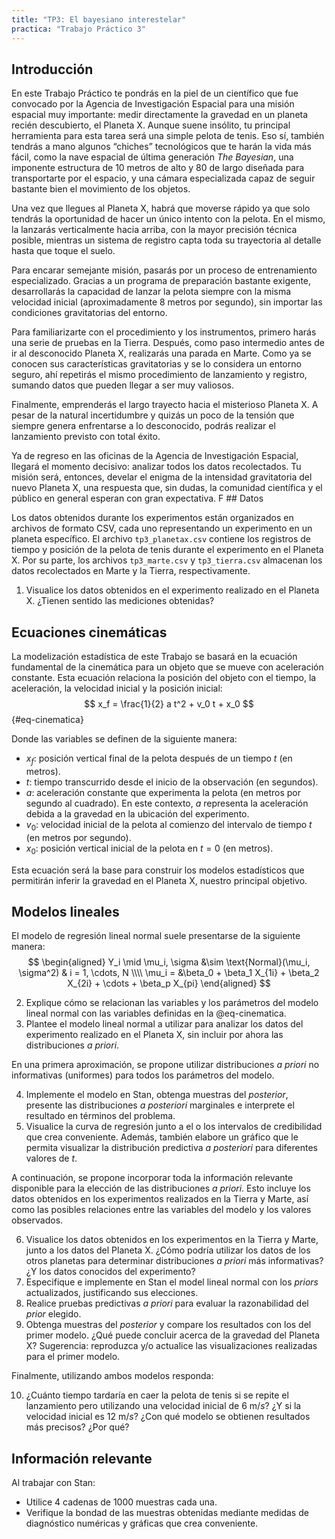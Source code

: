 ```yaml
---
title: "TP3: El bayesiano interestelar"
practica: "Trabajo Práctico 3"
---
```


## Introducción

En este Trabajo Práctico te pondrás en la piel de un científico que fue convocado por la
Agencia de Investigación Espacial para una misión espacial muy importante: medir directamente la
gravedad en un planeta recién descubierto, el Planeta X.
Aunque suene insólito, tu principal herramienta para esta tarea será una simple
pelota de tenis. Eso sí, también tendrás a mano algunos "chiches" tecnológicos que te harán la
vida más fácil, como la nave espacial de última generación _The Bayesian_, una imponente
estructura de 10 metros de alto y 80 de largo diseñada para transportarte por el espacio, y una
cámara especializada capaz de seguir bastante bien el movimiento de los objetos.

Una vez que llegues al Planeta X, habrá que moverse rápido ya que solo tendrás la oportunidad de
hacer un único intento con la pelota. En el mismo, la lanzarás verticalmente hacia arriba, con la
mayor precisión técnica posible, mientras un sistema de registro capta toda su trayectoria al
detalle hasta que toque el suelo.

Para encarar semejante misión, pasarás por un proceso de entrenamiento especializado.
Gracias a un programa de preparación bastante exigente, desarrollarás la capacidad de lanzar
la pelota siempre con la misma velocidad inicial (aproximadamente 8 metros por segundo), sin
importar las condiciones gravitatorias del entorno.

Para familiarizarte con el procedimiento y los instrumentos, primero harás una serie
de pruebas en la Tierra. Después, como paso intermedio antes de ir al desconocido Planeta X,
realizarás una parada en Marte. Como ya se conocen sus características gravitatorias y se lo
considera un entorno seguro, ahí repetirás el mismo procedimiento de lanzamiento y registro,
sumando datos que pueden llegar a ser muy valiosos.

Finalmente, emprenderás el largo trayecto hacia el misterioso Planeta X.
A pesar de la natural incertidumbre y quizás un poco de la tensión que siempre genera enfrentarse a
lo desconocido, podrás realizar el lanzamiento previsto con total éxito.

Ya de regreso en las oficinas de la Agencia de Investigación Espacial, llegará el momento decisivo:
analizar todos los datos recolectados. Tu misión será, entonces, develar el enigma de la intensidad
gravitatoria del nuevo Planeta X, una respuesta que, sin dudas, la comunidad científica y el público
en general esperan con gran expectativa.
F
## Datos

Los datos obtenidos durante los experimentos están organizados en archivos de formato CSV, cada uno
representando un experimento en un planeta específico. El archivo `tp3_planetax.csv` contiene los
registros de tiempo y posición de la pelota de tenis durante el experimento en el Planeta X.
Por su parte, los archivos `tp3_marte.csv` y `tp3_tierra.csv` almacenan los datos recolectados en
Marte y la Tierra, respectivamente.

1. Visualice los datos obtenidos en el experimento realizado en el Planeta X. ¿Tienen sentido
las mediciones obtenidas?

## Ecuaciones cinemáticas

La modelización estadística de este Trabajo se basará en la ecuación fundamental de la cinemática
para un objeto que se mueve con aceleración constante.
Esta ecuación relaciona la posición del objeto con el tiempo, la aceleración, la velocidad inicial
y la posición inicial:
$$
x_f = \frac{1}{2} a t^2 + v_0 t + x_0
$$ {#eq-cinematica}

Donde las variables se definen de la siguiente manera:

* $x_f$: posición vertical final de la pelota después de un tiempo $t$ (en metros).
* $t$: tiempo transcurrido desde el inicio de la observación (en segundos).
* $a$: aceleración constante  que experimenta la pelota (en metros por segundo al cuadrado).
En este contexto, $a$ representa la aceleración debida a la gravedad en la ubicación del experimento.
* $v_0$: velocidad inicial de la pelota al comienzo del intervalo de tiempo $t$ (en metros por segundo).
* $x_0$: posición vertical inicial de la pelota en $t=0$ (en metros).

Esta ecuación será la base para construir los modelos estadísticos que permitirán inferir la
gravedad en el Planeta X, nuestro principal objetivo.

## Modelos lineales

El modelo de regresión lineal normal suele presentarse de la siguiente manera:
$$
\begin{aligned}
Y_i \mid \mu_i, \sigma &\sim \text{Normal}(\mu_i, \sigma^2) & i = 1, \cdots, N \\\\
\mu_i = &\beta_0 + \beta_1 X_{1i} + \beta_2 X_{2i} + \cdots + \beta_p X_{pi}
\end{aligned}
$$

2. Explique cómo se relacionan las variables y los parámetros del modelo lineal normal con las
variables definidas en la @eq-cinematica.
3. Plantee el modelo lineal normal a utilizar para analizar los datos del experimento realizado en
el Planeta X, sin incluir por ahora las distribuciones _a priori_.

En una primera aproximación, se propone utilizar distribuciones _a priori_ no informativas
(uniformes) para todos los parámetros del modelo.

4. Implemente el modelo en Stan, obtenga muestras del _posterior_, presente las distribuciones
_a posteriori_ marginales e interprete el resultado en términos del problema.
5. Visualice la curva de regresión junto a el o los intervalos de credibilidad que crea conveniente.
Además, también elabore un gráfico que le permita visualizar la distribución predictiva
_a posteriori_ para diferentes valores de $t$.

A continuación, se propone incorporar toda la información relevante disponible para la elección de
las distribuciones _a priori_. Esto incluye los datos obtenidos en los experimentos realizados en
la Tierra y Marte, así como las posibles relaciones entre las variables del modelo y los valores
observados.

6. Visualice los datos obtenidos en los experimentos en la Tierra y Marte, junto a los datos
del Planeta X. ¿Cómo podría utilizar los datos de los otros planetas para determinar distribuciones
_a priori_ más informativas? ¿Y los datos conocidos del experimento?
7. Especifique e implemente en Stan el model lineal normal con los _priors_ actualizados,
justificando sus elecciones.
8. Realice pruebas predictivas _a priori_ para evaluar la razonabilidad del _prior_ elegido.
9. Obtenga muestras del _posterior_ y compare los resultados con los del primer modelo.
¿Qué puede concluir acerca de la gravedad del Planeta X? Sugerencia: reproduzca y/o actualice
las visualizaciones realizadas para el primer modelo.

Finalmente, utilizando ambos modelos responda:

10. ¿Cuánto tiempo tardaría en caer la pelota de tenis si se repite el lanzamiento pero utilizando
una velocidad inicial de $6 \text{ m}/{s}$? ¿Y si la velocidad inicial es $12 \text{ m}/{s}$?
¿Con qué modelo se obtienen resultados más precisos? ¿Por qué?


::: {.callout-tip}
## Información relevante

Al trabajar con Stan:

* Utilice 4 cadenas de 1000 muestras cada una.
* Verifique la bondad de las muestras obtenidas mediante medidas de diagnóstico numéricas y
gráficas que crea conveniente.

:::